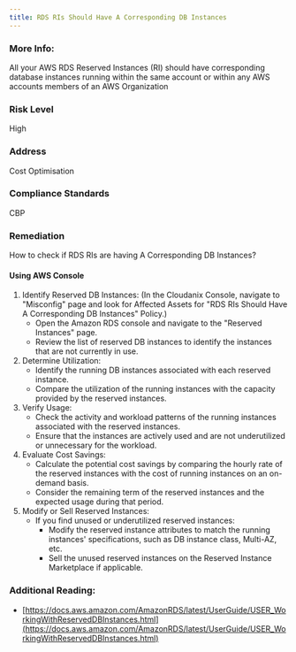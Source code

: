 ```yaml
---
title: RDS RIs Should Have A Corresponding DB Instances
---
```


### More Info:

All your AWS RDS Reserved Instances (RI) should have corresponding database instances running within the same account or within any AWS accounts members of an AWS Organization

### Risk Level

High

### Address

Cost Optimisation

### Compliance Standards

CBP

### Remediation

How to check if RDS RIs are having A Corresponding DB Instances?

#### Using AWS Console

1. Identify Reserved DB Instances:
     (In the Cloudanix Console, navigate to "Misconfig" page and look for Affected Assets for "RDS RIs Should Have A Corresponding DB Instances" Policy.)
   - Open the Amazon RDS console and navigate to the "Reserved Instances" page.
   - Review the list of reserved DB instances to identify the instances that are not currently in use.
2. Determine Utilization:
   - Identify the running DB instances associated with each reserved instance.
   - Compare the utilization of the running instances with the capacity provided by the reserved instances.
3. Verify Usage:
   - Check the activity and workload patterns of the running instances associated with the reserved instances.
   - Ensure that the instances are actively used and are not underutilized or unnecessary for the workload.
4. Evaluate Cost Savings:
   - Calculate the potential cost savings by comparing the hourly rate of the reserved instances with the cost of running instances on an on-demand basis.
   - Consider the remaining term of the reserved instances and the expected usage during that period.
5. Modify or Sell Reserved Instances:
   - If you find unused or underutilized reserved instances:
     - Modify the reserved instance attributes to match the running instances' specifications, such as DB instance class, Multi-AZ, etc.
     - Sell the unused reserved instances on the Reserved Instance Marketplace if applicable.

### Additional Reading:

- [https://docs.aws.amazon.com/AmazonRDS/latest/UserGuide/USER_WorkingWithReservedDBInstances.html](https://docs.aws.amazon.com/AmazonRDS/latest/UserGuide/USER_WorkingWithReservedDBInstances.html)
